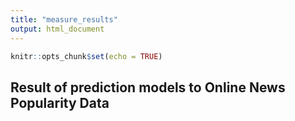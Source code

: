 ```yaml
---
title: "measure_results"
output: html_document
---
```


```r
knitr::opts_chunk$set(echo = TRUE)
```

## Result of prediction models to Online News Popularity Data
